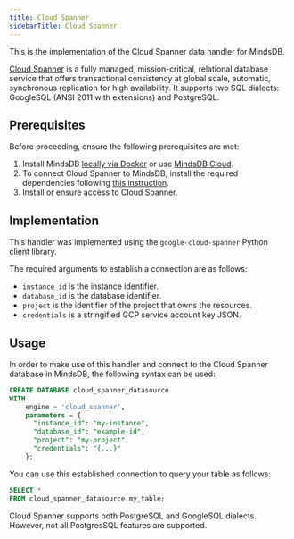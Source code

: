 ```yaml
---
title: Cloud Spanner
sidebarTitle: Cloud Spanner
---
```


This is the implementation of the Cloud Spanner data handler for MindsDB.

[Cloud Spanner](https://cloud.google.com/spanner) is a fully managed, mission-critical, relational database service that offers transactional consistency at global scale, automatic, synchronous replication for high availability. It supports two SQL dialects: GoogleSQL (ANSI 2011 with extensions) and PostgreSQL.

## Prerequisites

Before proceeding, ensure the following prerequisites are met:

1. Install MindsDB [locally via Docker](https://docs.mindsdb.com/setup/self-hosted/docker) or use [MindsDB Cloud](https://cloud.mindsdb.com/).
2. To connect Cloud Spanner to MindsDB, install the required dependencies following [this instruction](/setup/self-hosted/docker#install-dependencies).
3. Install or ensure access to Cloud Spanner.

## Implementation

This handler was implemented using the `google-cloud-spanner` Python client library.

The required arguments to establish a connection are as follows:

* `instance_id` is the instance identifier.
* `database_id` is the database identifier.
* `project` is the identifier of the project that owns the resources.
* `credentials` is a stringified GCP service account key JSON.

## Usage

In order to make use of this handler and connect to the Cloud Spanner database in MindsDB, the following syntax can be used:

```sql
CREATE DATABASE cloud_spanner_datasource
WITH
    engine = 'cloud_spanner',
    parameters = {
      "instance_id": "my-instance",
      "database_id": "example-id",
      "project": "my-project",
      "credentials": "{...}"
    };
```

You can use this established connection to query your table as follows:

```sql
SELECT *
FROM cloud_spanner_datasource.my_table;
```

<Note>
Cloud Spanner supports both PostgreSQL and GoogleSQL dialects. However, not all PostgresSQL features are supported.
</Note>
